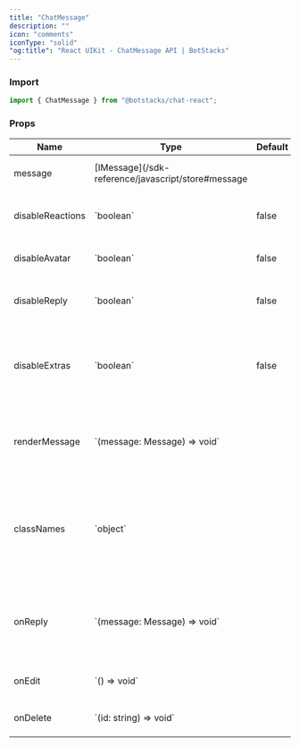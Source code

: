 ```yaml
---
title: "ChatMessage"
description: ""
icon: "comments"
iconType: "solid"
"og:title": "React UIKit - ChatMessage API | BotStacks"
---
```


### Import

```js
import { ChatMessage } from "@botstacks/chat-react";
```

### Props

<table>
  <thead>
    <tr>
      <th>Name</th>
      <th>Type</th>
      <th>Default</th>
      <th>Description</th>
    </tr>
  </thead>
  <tbody>
    <tr>
      <td>message</td>
      <td>[IMessage](/sdk-reference/javascript/store#message</td>
      <td></td>
      <td>The message to display</td>
    </tr>
    <tr>
      <td>disableReactions</td>
      <td>`boolean`</td>
      <td>false</td>
      <td>Disable to option to add reactions</td>
    </tr>
    <tr>
      <td>disableAvatar</td>
      <td>`boolean`</td>
      <td>false</td>
      <td>Hide the user's avatar</td>
    </tr>
    <tr>
      <td>disableReply</td>
      <td>`boolean`</td>
      <td>false</td>
      <td>Disable to option to reply to a message</td>
    </tr>
    <tr>
      <td>disableExtras</td>
      <td>`boolean`</td>
      <td>false</td>
      <td>Hide the extra options of a message, such as copy, edit, delete</td>
    </tr>
    <tr>
      <td>renderMessage</td>
      <td>`(message: Message) => void`</td>
      <td></td>
      <td>If provided, use this function rather than the baked in UI.</td>
    </tr>
    <tr>
      <td>classNames</td>
      <td>`object`</td>
      <td></td>
      <td>
        Specific class names to override bubbles. Options are `sender` and
        `bubble`.
      </td>
    </tr>
    <tr>
      <td>onReply</td>
      <td>`(message: Message) => void`</td>
      <td></td>
      <td>
        If provided, show the option to reply to the message and handle
        callback.
      </td>
    </tr>
    <tr>
      <td>onEdit</td>
      <td>`() => void`</td>
      <td></td>
      <td>Callback for editing a message</td>
    </tr>
    <tr>
      <td>onDelete</td>
      <td>`(id: string) => void`</td>
      <td></td>
      <td>Callback for deleting a message</td>
    </tr>
  </tbody>
</table>
